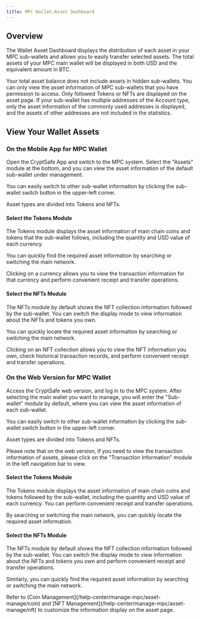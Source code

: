 ```yaml
---
title: MPC Wallet:Asset Dashboard
---
```

##  Overview
The Wallet Asset Dashboard displays the distribution of each asset in your MPC sub-wallets and allows you to easily transfer selected assets. The total assets of your MPC main wallet will be displayed in both USD and the equivalent amount in BTC.

<Tip>
Your total asset balance does not include assets in hidden sub-wallets.
You can only view the asset information of MPC sub-wallets that you have permission to access.
Only followed Tokens or NFTs are displayed on the asset page.
If your sub-wallet has multiple addresses of the Account type, only the asset information of the commonly used addresses is displayed, and the assets of other addresses are not included in the statistics.
</Tip>

##  View Your Wallet Assets

### **On the Mobile App for MPC Wallet**

Open the CryptSafe App and switch to the MPC system. Select the "Assets" module at the bottom, and you can view the asset information of the default sub-wallet under management.

You can easily switch to other sub-wallet information by clicking the sub-wallet switch button in the upper-left corner.

Asset types are divided into Tokens and NFTs.

#### Select the Tokens Module
The Tokens module displays the asset information of main chain coins and tokens that the sub-wallet follows, including the quantity and USD value of each currency.

You can quickly find the required asset information by searching or switching the main network.

Clicking on a currency allows you to view the transaction information for that currency and perform convenient receipt and transfer operations.

#### Select the NFTs Module
The NFTs module by default shows the NFT collection information followed by the sub-wallet. You can switch the display mode to view information about the NFTs and tokens you own.

You can quickly locate the required asset information by searching or switching the main network.

Clicking on an NFT collection allows you to view the NFT information you own, check historical transaction records, and perform convenient receipt and transfer operations.

### **On the Web Version for MPC Wallet**

Access the CryptSafe web version, and log in to the MPC system. After selecting the main wallet you want to manage, you will enter the "Sub-wallet" module by default, where you can view the asset information of each sub-wallet.

You can easily switch to other sub-wallet information by clicking the sub-wallet switch button in the upper-left corner.

Asset types are divided into Tokens and NFTs.

<Tip>
Please note that on the web version, if you need to view the transaction information of assets, please click on the "Transaction Information" module in the left navigation bar to view.
</Tip>

#### Select the Tokens Module
The Tokens module displays the asset information of main chain coins and tokens followed by the sub-wallet, including the quantity and USD value of each currency. You can perform convenient receipt and transfer operations.

By searching or switching the main network, you can quickly locate the required asset information.

#### Select the NFTs Module
The NFTs module by default shows the NFT collection information followed by the sub-wallet. You can switch the display mode to view information about the NFTs and tokens you own and perform convenient receipt and transfer operations.

Similarly, you can quickly find the required asset information by searching or switching the main network.

<Tip>
Refer to [Coin Management](/help-center/manage-mpc/asset-manage/coin) and [NFT Management](/help-center/manage-mpc/asset-manage/nft) to customize the information display on the asset page.
</Tip>
